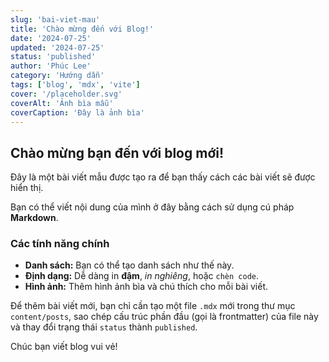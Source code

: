 ```yaml
---
slug: 'bai-viet-mau'
title: 'Chào mừng đến với Blog!'
date: '2024-07-25'
updated: '2024-07-25'
status: 'published'
author: 'Phúc Lee'
category: 'Hướng dẫn'
tags: ['blog', 'mdx', 'vite']
cover: '/placeholder.svg'
coverAlt: 'Ảnh bìa mẫu'
coverCaption: 'Đây là ảnh bìa'
---
```


## Chào mừng bạn đến với blog mới!

Đây là một bài viết mẫu được tạo ra để bạn thấy cách các bài viết sẽ được hiển thị.

Bạn có thể viết nội dung của mình ở đây bằng cách sử dụng cú pháp **Markdown**.

### Các tính năng chính

- **Danh sách:** Bạn có thể tạo danh sách như thế này.
- **Định dạng:** Dễ dàng in **đậm**, *in nghiêng*, hoặc `chèn code`.
- **Hình ảnh:** Thêm hình ảnh bìa và chú thích cho mỗi bài viết.

Để thêm bài viết mới, bạn chỉ cần tạo một file `.mdx` mới trong thư mục `content/posts`, sao chép cấu trúc phần đầu (gọi là frontmatter) của file này và thay đổi trạng thái `status` thành `published`.

Chúc bạn viết blog vui vẻ!